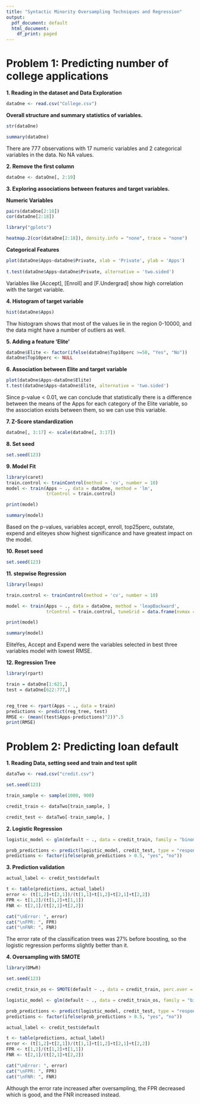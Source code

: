 ---
title: "Syntactic Minority Oversampling Techniques and Regression"
output:
  pdf_document: default
  html_document:
    df_print: paged
---

# Problem 1: Predicting number of college applications


**1. Reading in the dataset and Data Exploration**

```{r}
dataOne <- read.csv("College.csv")
```


**Overall structure and summary statistics of variables.**

```{r}
str(dataOne)
```
```{r}
summary(dataOne)
```

There are 777 observations with 17 numeric variables and 2 categorical variables in the data. No NA values.


**2. Remove the first column**


```{r}
dataOne <- dataOne[, 2:19]
```


**3. Exploring associations between features and target variables.**

**Numeric Variables**
```{r}
pairs(dataOne[2:18])
cor(dataOne[2:18])
```

```{r}
library("gplots")

heatmap.2(cor(dataOne[2:18]), density.info = "none", trace = "none")
```

**Categorical Features**


```{r}

plot(dataOne$Apps~dataOne$Private, xlab = 'Private', ylab = 'Apps')
 
t.test(dataOne$Apps~dataOne$Private, alternative = 'two.sided')


```

Variables like [Accept], [Enroll] and [F.Undergrad] show high correlation with the target variable.

**4. Histogram of target variable**

```{r}
hist(dataOne$Apps)
```

Thw histogram shows that most of the values lie in the region 0-10000, and the data might have a number of outliers as well.

**5. Adding a feature 'Elite'**

```{r}
dataOne$Elite <- factor(ifelse(dataOne$Top10perc >=50, "Yes", "No"))
dataOne$Top10perc <- NULL
```

**6. Association between Elite and target variable**
```{r}
plot(dataOne$Apps~dataOne$Elite)
t.test(dataOne$Apps~dataOne$Elite, alternative = 'two.sided')
```

Since p-value < 0.01, we can conclude that statistically there is a difference between the means of the Apps for each category of the Elite variable, so the association exists between them, so we can use this variable.

**7. Z-Score standardization**
```{r}
dataOne[, 3:17] <- scale(dataOne[, 3:17])
```

**8. Set seed **
```{r}
set.seed(123)
```


**9. Model Fit **
```{r}
library(caret)
train.control <- trainControl(method = 'cv', number = 10)
model <- train(Apps ~ ., data = dataOne, method = 'lm', 
               trControl = train.control)
```

```{r}
print(model)
```

```{r}
summary(model)
```
Based on the p-values, variables accept, enroll, top25perc, outstate, expend and eliteyes show highest significance and have greatest impact on the model.

**10. Reset seed**
```{r}
set.seed(123)
```

**11. stepwise Regression**
```{r}
library(leaps)

train.control <- trainControl(method = 'cv', number = 10)

model <- train(Apps ~ ., data = dataOne, method = 'leapBackward', 
               trControl = train.control, tuneGrid = data.frame(nvmax = 1:16))
```

```{r}
print(model)
```

```{r}
summary(model)
```

EliteYes, Accept and Expend were the variables selected in best three variables model with lowest RMSE.

**12. Regression Tree**
```{r}
library(rpart)

train = dataOne[1:621,]
test = dataOne[622:777,]


reg_tree <- rpart(Apps ~ ., data = train)
predictions <- predict(reg_tree, test)  
RMSE <- (mean((test$Apps-predictions)^2))^.5  
print(RMSE)
```

# Problem 2: Predicting loan default


**1. Reading Data, setting seed and train and test split**
```{r}
dataTwo <- read.csv("credit.csv")
```

```{r}
set.seed(123)
```

```{r}

train_sample <- sample(1000, 900) 

credit_train <- dataTwo[train_sample, ]

credit_test <- dataTwo[-train_sample, ]

```

**2. Logistic Regression**
```{r}
logistic_model <- glm(default ~ ., data = credit_train, family = "binomial")
```

```{r}
prob_predictions <- predict(logistic_model, credit_test, type = "response")
predictions <- factor(ifelse(prob_predictions > 0.5, "yes", "no"))
```


**3. Prediction validation**

```{r}
actual_label <- credit_test$default

t <- table(predictions, actual_label)
error <- (t[1,2]+t[2,1])/(t[1,1]+t[1,2]+t[2,1]+t[2,2])
FPR <- t[1,2]/(t[1,2]+t[1,1])
FNR <- t[2,1]/(t[2,1]+t[2,2])

cat("\nError: ", error)
cat("\nFPR: ", FPR)
cat("\nFNR: ", FNR)

```
 
The error rate of the classification trees was 27% before boosting, so the logistic regression performs slightly better than it.

**4. Oversampling with SMOTE**
```{r}
library(DMwR)

set.seed(123)

credit_train_os <- SMOTE(default ~ ., data = credit_train, perc.over = 100)

logistic_model <- glm(default ~ ., data = credit_train_os, family = "binomial")

```

```{r}
prob_predictions <- predict(logistic_model, credit_test, type = "response")
predictions <- factor(ifelse(prob_predictions > 0.5, "yes", "no"))

actual_label <- credit_test$default

t <- table(predictions, actual_label)
error <- (t[1,2]+t[2,1])/(t[1,1]+t[1,2]+t[2,1]+t[2,2])
FPR <- t[1,2]/(t[1,2]+t[1,1])
FNR <- t[2,1]/(t[2,1]+t[2,2])

cat("\nError: ", error)
cat("\nFPR: ", FPR)
cat("\nFNR: ", FNR)
```

Although the error rate increased after oversampling, the FPR decreased which is good, and the FNR increased instead.
